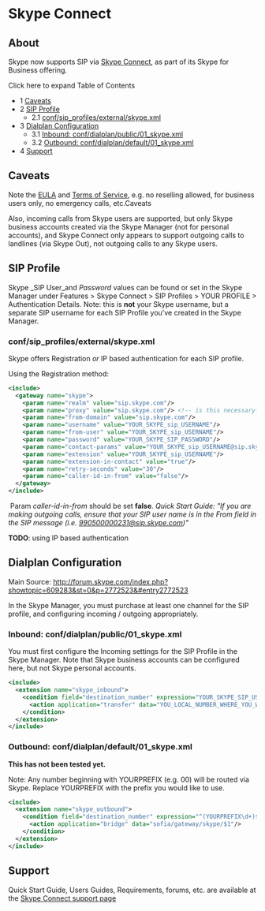 
# Skype Connect 

 

## About

Skype now supports SIP via [Skype Connect](http://www.skype.com/intl/en-us/business/skype-connect/), as part of its Skype for Business offering.

Click here to expand Table of Contents

* 1 [Caveats](#caveats)
* 2 [SIP Profile](#sip-profile)  
   * 2.1 [conf/sip\_profiles/external/skype.xml](#confsip_profilesexternalskypexml)
* 3 [Dialplan Configuration](#dialplan-configuration)  
   * 3.1 [Inbound: conf/dialplan/public/01\_skype.xml](#inbound-confdialplanpublic01_skypexml)  
   * 3.2 [Outbound: conf/dialplan/default/01\_skype.xml](#outbound-confdialplandefault01_skypexml)
* 4 [Support](#support)

## Caveats

Note the [EULA](http://www.skype.com/intl/en-us/legal/business/eula/) and [Terms of Service](http://www.skype.com/intl/en-us/legal/business/terms/), e.g. no reselling allowed, for business users only, no emergency calls, etc.Caveats

Also, incoming calls from Skype users are supported, but only Skype business accounts created via the Skype Manager (not for personal accounts), and Skype Connect only appears to support outgoing calls to landlines (via Skype Out), not outgoing calls to any Skype users.

## SIP Profile

Skype _SIP User_and _Password_ values can be found or set in the Skype Manager under Features > Skype Connect > SIP Profiles > YOUR PROFILE > Authentication Details. Note: this is **not** your Skype username, but a separate SIP username for each SIP Profile you've created in the Skype Manager.

### conf/sip_profiles/external/skype.xml

Skype offers Registration _or_ IP based authentication for each SIP profile.

Using the Registration method:

```xml
<include>
  <gateway name="skype">
    <param name="realm" value="sip.skype.com"/>
    <param name="proxy" value="sip.skype.com"/> <!-- is this necessary? it's the same as realm -->
    <param name="from-domain" value="sip.skype.com"/>
    <param name="username" value="YOUR_SKYPE_sip_USERNAME"/>
    <param name="from-user" value="YOUR_SKYPE_sip_USERNAME"/>
    <param name="password" value="YOUR_SKYPE_SIP_PASSWORD"/>
    <param name="contact-params" value="YOUR_SKYPE_sip_USERNAME@sip.skype.com"/>
    <param name="extension" value="YOUR_SKYPE_sip_USERNAME"/>
    <param name="extension-in-contact" value="true"/>
    <param name="retry-seconds" value="30"/>
    <param name="caller-id-in-from" value="false"/>
  </gateway>
</include>
```

 Param _caller-id-in-from_ should be set **false**. _Quick Start Guide: "If you are making outgoing calls, ensure that your SIP user name is in the From field in the SIP message (i.e. [990500000231@sip.skype.com](mailto:990500000231@sip.skype.com))"_

**TODO**: using IP based authentication

## Dialplan Configuration

Main Source: <http://forum.skype.com/index.php?showtopic=609283&st=0&p=2772523&#entry2772523>

In the Skype Manager, you must purchase at least one channel for the SIP profile, and configuring incoming / outgoing appropriately.

### Inbound: conf/dialplan/public/01_skype.xml

You must first configure the Incoming settings for the SIP Profile in the Skype Manager. Note that Skype business accounts can be configured here, but not Skype personal accounts.

```xml
<include>
  <extension name="skype_inbound">
    <condition field="destination_number" expression="YOUR_SKYPE_SIP_USERNAME">
      <action application="transfer" data="YOU_LOCAL_NUMBER_WHERE_YOU_Want_TRANSFER_SKYPE_CALL XML default"/>
    </condition>
  </extension>
</include>
```

### Outbound: conf/dialplan/default/01_skype.xml

**This has not been tested yet.**

Note: Any number beginning with YOURPREFIX (e.g. 00) will be routed via Skype. Replace YOURPREFIX with the prefix you would like to use.

```xml
<include>
  <extension name="skype_outbound">
    <condition field="destination_number" expression="^(YOURPREFIX\d+)$">
      <action application="bridge" data="sofia/gateway/skype/$1"/>
    </condition>
  </extension>
</include>
```

## Support

Quick Start Guide, Users Guides, Requirements, forums, etc. are available at the [Skype Connect support page](https://support.skype.com/en/faq/FA10549/what-is-skype-connect-and-how-does-it-work)


